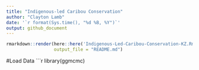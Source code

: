 ```yaml
---
title: "Indigenous-led Caribou Conservation"
author: "Clayton Lamb"
date: '`r format(Sys.time(), "%d %B, %Y")`'
output: github_document
---
```

```r
rmarkdown::render(here::here('Indigenous-Led-Caribou-Conservation-KZ.Rmd'),
                  output_file = "README.md")
```


#Load Data
```r
library(ggmcmc)